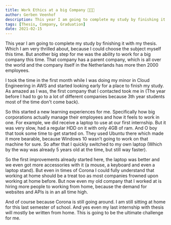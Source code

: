 ```yaml
---
title: Work Ethics at a big Company 🧑🏻‍💻
author: Gerben Veenhof
description: This year I am going to complete my study by finishing it with my thesis. Which I am very thrilled about, because I could choose the subject myself this time.
tags: [Thesis, Company, Graduation]
date: 2021-02-15
---
```


This year I am going to complete my study by finishing it with my thesis. Which I am very thrilled about, because I could choose the subject myself this time.
But another big step for me was the ability to work for a big company this time. That company has a parent company, which is all over the world and the company itself in the Netherlands has more then 2000 employees.

I took the time in the first month while I was doing my minor in Cloud Engineering in AWS and started looking early for a place to finish my study.
As amazed as I was, the first company that I contacted took me in (The year before I had to go to a lot of different companies because 3th year students most of the time don't come back).

So this started a new learning experiences for me. Specifically how big corporations actually manage their employees and how it feels to work in one.
For example, we did receive a laptop to use at our first internship. But it was very slow, had a regular HDD on it with only 4GB of ram. And O boy that took some time to get started on. They used Ubuntu there which made it more bearable, because Windows 10 wasn’t going to work on that machine for sure. So after that I quickly switched to my own laptop (Which by the way was already 5 years old at the time, but still way faster).

So the first improvements already started here, the laptop was better and we even got more accessories with it (a mouse, a keyboard and even a laptop stand).
But even in times of Corona I could fully understand that working at home should be a treat too as most companies frowned upon working at home before. But now even my old company that I worked at is hiring more people to working from home, because the demand for websites and APIs is in an all time high.

And of course because Corona is still going around. I am still sitting at home for this last semester of school. And yes even my last internship with thesis will mostly be written from home. This is going to be the ultimate challenge for me.
